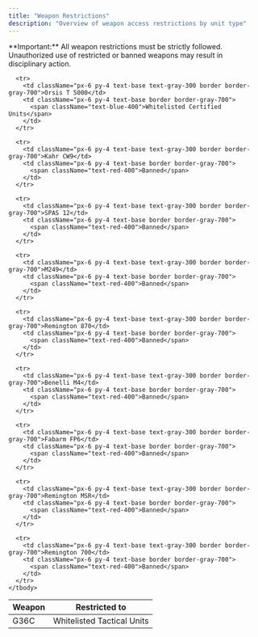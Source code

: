 ```yaml
---
title: "Weapon Restrictions"
description: "Overview of weapon access restrictions by unit type"
---
```

<Note>
  **Important:** All weapon restrictions must be strictly followed. Unauthorized use of restricted or banned weapons may result in disciplinary action.
</Note>
<div className="overflow-x-auto">
  <table className="min-w-full border-collapse">
    <thead>
      <tr className="bg-gray-900/50">
        <th className="px-6 py-4 text-left text-base font-semibold text-gray-200 border border-gray-700 w-1/2">
          Weapon
        </th>
        <th className="px-6 py-4 text-left text-base font-semibold text-gray-200 border border-gray-700 w-1/2">
          Restricted to
        </th>
      </tr>
    </thead>
    <tbody>
      <tr>
        <td className="px-6 py-4 text-base text-gray-300 border border-gray-700">G36C</td>
        <td className="px-6 py-4 text-base border border-gray-700">
          <span className="text-blue-400">Whitelisted Tactical Units</span>
        </td>
      </tr>
      
      <tr>
        <td className="px-6 py-4 text-base text-gray-300 border border-gray-700">Orsis T 5000</td>
        <td className="px-6 py-4 text-base border border-gray-700">
          <span className="text-blue-400">Whitelisted Certified Units</span>
        </td>
      </tr>
      
      <tr>
        <td className="px-6 py-4 text-base text-gray-300 border border-gray-700">Kahr CW9</td>
        <td className="px-6 py-4 text-base border border-gray-700">
          <span className="text-red-400">Banned</span>
        </td>
      </tr>
      
      <tr>
        <td className="px-6 py-4 text-base text-gray-300 border border-gray-700">SPAS 12</td>
        <td className="px-6 py-4 text-base border border-gray-700">
          <span className="text-red-400">Banned</span>
        </td>
      </tr>
      
      <tr>
        <td className="px-6 py-4 text-base text-gray-300 border border-gray-700">M249</td>
        <td className="px-6 py-4 text-base border border-gray-700">
          <span className="text-red-400">Banned</span>
        </td>
      </tr>
      
      <tr>
        <td className="px-6 py-4 text-base text-gray-300 border border-gray-700">Remington 870</td>
        <td className="px-6 py-4 text-base border border-gray-700">
          <span className="text-red-400">Banned</span>
        </td>
      </tr>
      
      <tr>
        <td className="px-6 py-4 text-base text-gray-300 border border-gray-700">Benelli M4</td>
        <td className="px-6 py-4 text-base border border-gray-700">
          <span className="text-red-400">Banned</span>
        </td>
      </tr>
      
      <tr>
        <td className="px-6 py-4 text-base text-gray-300 border border-gray-700">Fabarm FP6</td>
        <td className="px-6 py-4 text-base border border-gray-700">
          <span className="text-red-400">Banned</span>
        </td>
      </tr>
      
      <tr>
        <td className="px-6 py-4 text-base text-gray-300 border border-gray-700">Remington MSR</td>
        <td className="px-6 py-4 text-base border border-gray-700">
          <span className="text-red-400">Banned</span>
        </td>
      </tr>
      
      <tr>
        <td className="px-6 py-4 text-base text-gray-300 border border-gray-700">Remington 700</td>
        <td className="px-6 py-4 text-base border border-gray-700">
          <span className="text-red-400">Banned</span>
        </td>
      </tr>
    </tbody>
  </table>
</div>